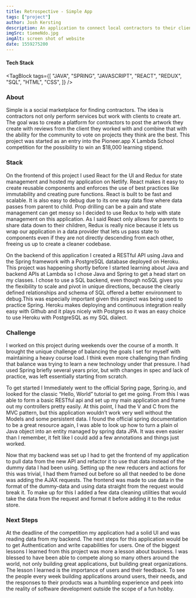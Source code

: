 ```yaml
---
title: Retrospective - Simple App
tags: ["project"]
author: Josh Kersting
description: An application to connect local contractors to their clients. Allows contractors to interact with client with an upvote mechanism to have popular contractors show up on top. Built By myself on saturdays over the course of a month. Reactive front end built with React using Redux for state management. Back end API was built using Java and the spring framework.
imgSrc: tiemeNdo.jpg
imgAlt: screen shot of website
date: 1559275200
---
```


#### Tech Stack

<TagBlock
  tags={[
    "JAVA",
    "SPRING",
    "JAVASCRIPT",
    "REACT",
    "REDUX",
    "SQL",
    "HTML",
    "CSS",
  ]}
/>

### About

Simple is a social marketplace for finding contractors. The idea is contractors not only perform services but work with clients to create art. The goal was to create a platform for contractors to post the artwork they create with reviews from the client they worked with and combine that with the ability for the community to vote on projects they think are the best. This project was started as an entry into the Pioneer.app X Lambda School competition for the possibility to win an \$18,000 learning stipend.

### Stack

On the frontend of this project I used React for the UI and Redux for state management and hosted my application on Netlify. React makes it easy to create reusable components and enforces the use of best practices like immutability and creating pure functions. React is built to be fast and scalable. It is also easy to debug due to its one way data flow where data passes from parent to child. Prop drilling can be a pain and state management can get messy so I decided to use Redux to help with state management on this application. As I said React only allows for parents to share data down to their children, Redux is really nice because it lets us wrap our application in a data provider that lets us pass state to components even if they are not directly descending from each other, freeing us up to create a cleaner codebase.

On the backend of this application I created a RESTful API using Java and the Spring framework with a PostgreSQL database deployed on Heroku. This project was happening shortly before I started learning about Java and backend APIs at Lambda so I chose Java and Spring to get a head start on my classes. I chose to use a SQL backend, even though noSQL gives you the flexibility to scale and pivot in unique directions, because the clearly defined relationships and schema of SQL offered a better environment to debug.This was especially important given this project was being used to practice Spring. Heroku makes deploying and continuous integration really easy with Github and it plays nicely with Postgres so it was an easy choice to use Heroku with PostgreSQL as my SQL dialect.

### Challenge

I worked on this project during weekends over the course of a month. It brought the unique challenge of balancing the goals I set for myself with maintaining a heavy course load. I think even more challenging than finding that balance was trying to learn a new technology under that pressure. I had used Spring briefly several years prior, but with changes in spec and lack of practice, was left essentially starting from scratch.

To get started I Immediately went to the official Spring page, Spring.io, and looked for the classic “Hello, World” tutorial to get me going. From this I was able to form a basic RESTful api and set up my main application and frame out my controllers pretty easily. At this point, I had the V and C from the MVC pattern, but this application wouldn’t work very well without the Models and some persistent data. I found the official spring documentation to be a great resource again, I was able to look up how to turn a plain ol Java object into an entity managed by spring data JPA. It was even easier than I remember, it felt like I could add a few annotations and things just worked.

Now that my backend was set up I had to get the frontend of my application to pull data from the new API and refactor it to use that data instead of the dummy data I had been using. Setting up the new reducers and actions for this was trivial, I had them framed out before so all that needed to be done was adding the AJAX requests. The frontend was made to use data in the format of the dummy-data and using data straight from the request would break it. To make up for this I added a few data cleaning utilities that would take the data from the request and format it before adding it to the redux store.

### Next Steps

At the deadline of the competition my application had a solid UI and was reading data from my backend. The next steps for this application would be to get Authentication and write capabilities for users. One of the biggest lessons I learned from this project was more a lesson about business. I was blessed to have been able to compete along so many others around the world, not only building great applications, but building great organizations. The lesson I learned is the importance of users and their feedback. To see the people every week building applications around users, their needs, and the responses to their products was a humbling experience and peek into the reality of software development outside the scope of a fun hobby.
